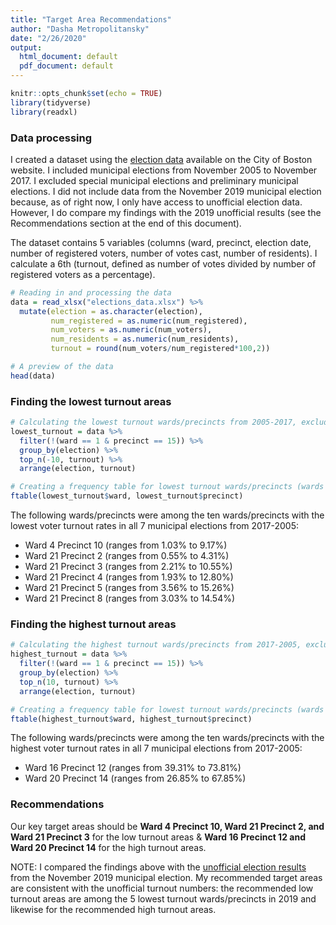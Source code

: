 ```yaml
---
title: "Target Area Recommendations"
author: "Dasha Metropolitansky"
date: "2/26/2020"
output:
  html_document: default
  pdf_document: default
---
```


```r
knitr::opts_chunk$set(echo = TRUE)
library(tidyverse)
library(readxl)
```

### Data processing

I created a dataset using the [election data](https://www.boston.gov/departments/elections/state-and-city-election-results) available on the City of Boston website. I included municipal elections from November 2005 to November 2017. I excluded special municipal elections and preliminary municipal elections. I did not include data from the November 2019 municipal election because, as of right now, I only have access to unofficial election data. However, I do compare my findings with the 2019 unofficial results (see the Recommendations section at the end of this document).

The dataset contains 5 variables (columns (ward, precinct, election date, number of registered voters, number of votes cast, number of residents). I calculate a 6th (turnout, defined as number of votes divided by number of registered voters as a percentage). 

```r
# Reading in and processing the data
data = read_xlsx("elections_data.xlsx") %>% 
  mutate(election = as.character(election),
         num_registered = as.numeric(num_registered),
         num_voters = as.numeric(num_voters),
         num_residents = as.numeric(num_residents),
         turnout = round(num_voters/num_registered*100,2))
```

```r
# A preview of the data
head(data)
```

### Finding the lowest turnout areas 

```r
# Calculating the lowest turnout wards/precincts from 2005-2017, excluding Ward 1 Precinct 15
lowest_turnout = data %>%
  filter(!(ward == 1 & precinct == 15)) %>% 
  group_by(election) %>%
  top_n(-10, turnout) %>%
  arrange(election, turnout)

# Creating a frequency table for lowest turnout wards/precincts (wards on left, precincts on top)
ftable(lowest_turnout$ward, lowest_turnout$precinct)
```


The following wards/precincts were among the ten wards/precincts with the lowest voter turnout rates in all 7 municipal elections from 2017-2005: 

* Ward 4 Precinct 10 (ranges from 1.03% to 9.17%)
* Ward 21 Precinct 2 (ranges from 0.55% to 4.31%)
* Ward 21 Precinct 3 (ranges from 2.21% to 10.55%)
* Ward 21 Precinct 4 (ranges from 1.93% to 12.80%)
* Ward 21 Precinct 5 (ranges from 3.56% to 15.26%)
* Ward 21 Precinct 8 (ranges from 3.03% to 14.54%)

### Finding the highest turnout areas

```r
# Calculating the highest turnout wards/precincts from 2017-2005, excluding Ward 1 Precinct 15
highest_turnout = data %>%
  filter(!(ward == 1 & precinct == 15)) %>% 
  group_by(election) %>%
  top_n(10, turnout) %>%
  arrange(election, turnout)

# Creating a frequency table for lowest turnout wards/precincts (wards on left, precincts on top)
ftable(highest_turnout$ward, highest_turnout$precinct)
```

The following wards/precincts were among the ten wards/precincts with the highest voter turnout rates in all 7 municipal elections from 2017-2005: 

* Ward 16 Precinct 12 (ranges from 39.31% to 73.81%)
* Ward 20 Precinct 14 (ranges from 26.85% to 67.85%)
 
### Recommendations 

Our key target areas should be **Ward 4 Precinct 10, Ward 21 Precinct 2, and Ward 21 Precinct 3** for the low turnout areas & **Ward 16 Precinct 12 and Ward 20 Precinct 14** for the high turnout areas. 

NOTE: I compared the findings above with the [unofficial election results](https://www.boston.gov/sites/default/files/embed/u/unofficial_ward_and_precinct_breakdown_for_november_5_2019_-_updated.pdf) from the November 2019 municipal election. My recommended target areas are consistent with the unofficial turnout numbers: the recommended low turnout areas are among the 5 lowest turnout wards/precincts in 2019 and likewise for the recommended high turnout areas.